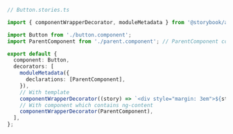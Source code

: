 ```ts
// Button.stories.ts

import { componentWrapperDecorator, moduleMetadata } from '@storybook/angular';

import Button from './button.component';
import ParentComponent from './parent.component'; // ParentComponent contains ng-content

export default {
  component: Button,
  decorators: [
    moduleMetadata({
      declarations: [ParentComponent],
    }),
    // With template
    componentWrapperDecorator((story) => `<div style="margin: 3em">${story}</div>`),
    // With component which contains ng-content
    componentWrapperDecorator(ParentComponent),
  ],
};
```
